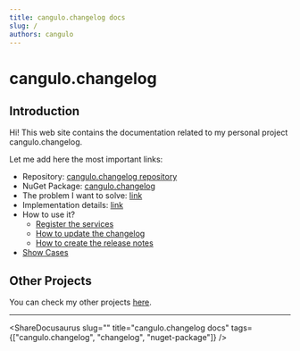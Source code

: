```yaml
---
title: cangulo.changelog docs
slug: /
authors: cangulo
---
```



# cangulo.changelog

## Introduction

Hi! This web site contains the documentation related to my personal project cangulo.changelog.

Let me add here the most important links:

* Repository: [cangulo.changelog repository](https://github.com/cangulo-nugets/cangulo.changelog)
* NuGet Package: [cangulo.changelog](https://www.nuget.org/packages/cangulo.changelog/)
* The problem I want to solve: [link](./docs#the-problem-i-want-to-solve)
* Implementation details: [link](./docs/implementation)
* How to use it?
  * [Register the services](./docs/registering-the-services)
  * [How to update the changelog](./docs/4a-how-to-update-the-changelog)
  * [How to create the release notes](./docs/4b-how-to-create-release-notes)
* [Show Cases](./docs/show-cases)


## Other Projects

You can check my other projects [here](https://cangulo.github.io/projects).

---

<AboutMe />

<ShareDocusaurus 
  slug="" 
  title="cangulo.changelog docs" 
  tags={["cangulo.changelog", "changelog", "nuget-package"]} />
  
